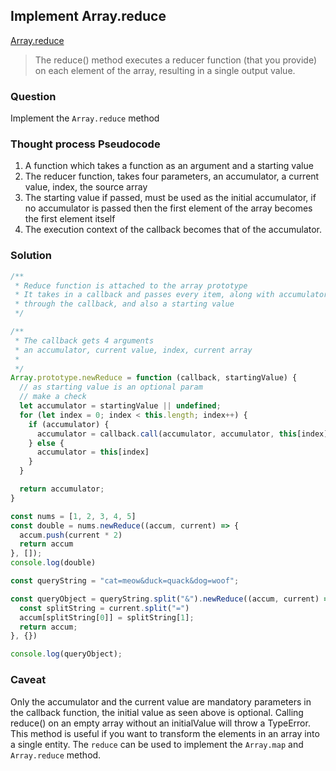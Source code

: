 
## Implement Array.reduce


[Array.reduce](https://developer.mozilla.org/en-US/docs/Web/JavaScript/Reference/Global_Objects/Array/reduce) 

>The reduce() method executes a reducer function (that you provide) on each element of the array, resulting in a single output value.

### Question
Implement the `Array.reduce` method

### Thought process Pseudocode
1. A function which takes a function as an argument and a starting value
2. The reducer function, takes four parameters, an accumulator, a current value, index, the source array
3. The starting value if passed, must be used as the initial accumulator, if no accumulator is passed then the first
element of the array becomes the first element itself
4. The execution context of the callback becomes that of the accumulator.

<Editor />

### Solution
```javascript
/**
 * Reduce function is attached to the array prototype
 * It takes in a callback and passes every item, along with accumulator in the array
 * through the callback, and also a starting value
 */

/**
 * The callback gets 4 arguments
 * an accumulator, current value, index, current array
 * 
 */
Array.prototype.newReduce = function (callback, startingValue) {
  // as starting value is an optional param
  // make a check
  let accumulator = startingValue || undefined;
  for (let index = 0; index < this.length; index++) {
    if (accumulator) {
      accumulator = callback.call(accumulator, accumulator, this[index], index, this)
    } else {
      accumulator = this[index]
    }
  }

  return accumulator;
}

const nums = [1, 2, 3, 4, 5]
const double = nums.newReduce((accum, current) => {
  accum.push(current * 2)
  return accum
}, []);
console.log(double)

const queryString = "cat=meow&duck=quack&dog=woof";

const queryObject = queryString.split("&").newReduce((accum, current) => {
  const splitString = current.split("=")
  accum[splitString[0]] = splitString[1];
  return accum;
}, {})

console.log(queryObject);

``` 

### Caveat
Only the accumulator and the current value are mandatory parameters in the callback function, the initial value as seen above
is optional. Calling reduce() on an empty array without an initialValue will throw a TypeError. This method
is useful if you want to transform the elements in an array into a single entity. The `reduce` can be used to 
implement the `Array.map` and `Array.reduce` method.